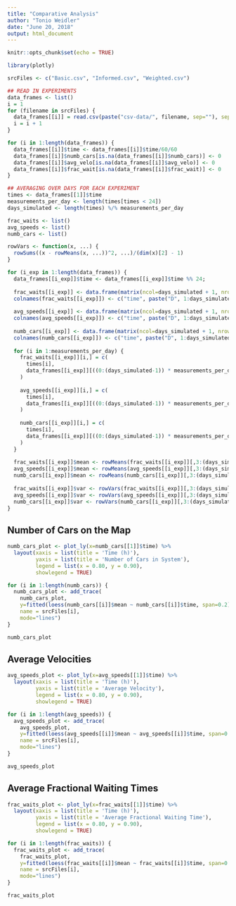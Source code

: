 ```yaml
---
title: "Comparative Analysis"
author: "Tonio Weidler"
date: "June 20, 2018"
output: html_document
---
```


```r
knitr::opts_chunk$set(echo = TRUE)

library(plotly)
```

```r
srcFiles <- c("Basic.csv", "Informed.csv", "Weighted.csv")

## READ IN EXPERIMENTS
data_frames <- list()
i = 1
for (filename in srcFiles) {
  data_frames[[i]] = read.csv(paste("csv-data/", filename, sep=""), sep = ";");
  i = i + 1
}

for (i in 1:length(data_frames)) {
  data_frames[[i]]$time <- data_frames[[i]]$time/60/60
  data_frames[[i]]$numb_cars[is.na(data_frames[[i]]$numb_cars)] <- 0
  data_frames[[i]]$avg_velo[is.na(data_frames[[i]]$avg_velo)] <- 0
  data_frames[[i]]$frac_wait[is.na(data_frames[[i]]$frac_wait)] <- 0
}

## AVERAGING OVER DAYS FOR EACH EXPERIMENT
times <- data_frames[[1]]$time
measurements_per_day <- length(times[times < 24])
days_simulated <- length(times) %/% measurements_per_day

frac_waits <- list()
avg_speeds <- list()
numb_cars <- list()

rowVars <- function(x, ...) {
  rowSums((x - rowMeans(x, ...))^2, ...)/(dim(x)[2] - 1)
}

for (i_exp in 1:length(data_frames)) {
  data_frames[[i_exp]]$time <- data_frames[[i_exp]]$time %% 24;
  
  frac_waits[[i_exp]] <- data.frame(matrix(ncol=days_simulated + 1, nrow=0))
  colnames(frac_waits[[i_exp]]) <- c("time", paste("D", 1:days_simulated, sep = ""))
  
  avg_speeds[[i_exp]] <- data.frame(matrix(ncol=days_simulated + 1, nrow=0))
  colnames(avg_speeds[[i_exp]]) <- c("time", paste("D", 1:days_simulated, sep = ""))
  
  numb_cars[[i_exp]] <- data.frame(matrix(ncol=days_simulated + 1, nrow=0))
  colnames(numb_cars[[i_exp]]) <- c("time", paste("D", 1:days_simulated, sep = ""))
  
  for (i in 1:measurements_per_day) {
    frac_waits[[i_exp]][i,] = c(
      times[i], 
      data_frames[[i_exp]][((0:(days_simulated-1)) * measurements_per_day) + i,]$frac_wait
    )
    
    avg_speeds[[i_exp]][i,] = c(
      times[i], 
      data_frames[[i_exp]][((0:(days_simulated-1)) * measurements_per_day) + i,]$avg_velo
    )
    
    numb_cars[[i_exp]][i,] = c(
      times[i], 
      data_frames[[i_exp]][((0:(days_simulated-1)) * measurements_per_day) + i,]$numb_cars
    )
  }
  
  frac_waits[[i_exp]]$mean <- rowMeans(frac_waits[[i_exp]][,3:(days_simulated+1)])
  avg_speeds[[i_exp]]$mean <- rowMeans(avg_speeds[[i_exp]][,3:(days_simulated+1)])
  numb_cars[[i_exp]]$mean <- rowMeans(numb_cars[[i_exp]][,3:(days_simulated+1)])
  
  frac_waits[[i_exp]]$var <- rowVars(frac_waits[[i_exp]][,3:(days_simulated+1)])
  avg_speeds[[i_exp]]$var <- rowVars(avg_speeds[[i_exp]][,3:(days_simulated+1)])
  numb_cars[[i_exp]]$var <- rowVars(numb_cars[[i_exp]][,3:(days_simulated+1)])
}
```

## Number of Cars on the Map

```r
numb_cars_plot <- plot_ly(x=numb_cars[[1]]$time) %>%
  layout(xaxis = list(title = 'Time (h)'),
         yaxis = list(title = 'Number of Cars in System'),
         legend = list(x = 0.80, y = 0.90),
         showlegend = TRUE)

for (i in 1:length(numb_cars)) {
  numb_cars_plot <- add_trace(
    numb_cars_plot, 
    y=fitted(loess(numb_cars[[i]]$mean ~ numb_cars[[i]]$time, span=0.2)), 
    name = srcFiles[i], 
    mode="lines")
}

numb_cars_plot
```

## Average Velocities

```r
avg_speeds_plot <- plot_ly(x=avg_speeds[[1]]$time) %>%
  layout(xaxis = list(title = 'Time (h)'),
         yaxis = list(title = 'Average Velocity'),
         legend = list(x = 0.80, y = 0.90),
         showlegend = TRUE)

for (i in 1:length(avg_speeds)) {
  avg_speeds_plot <- add_trace(
    avg_speeds_plot, 
    y=fitted(loess(avg_speeds[[i]]$mean ~ avg_speeds[[i]]$time, span=0.2)), 
    name = srcFiles[i], 
    mode="lines")
}

avg_speeds_plot
```

## Average Fractional Waiting Times

```r
frac_waits_plot <- plot_ly(x=frac_waits[[1]]$time) %>%
  layout(xaxis = list(title = 'Time (h)'),
         yaxis = list(title = 'Average Fractional Waiting Time'),
         legend = list(x = 0.80, y = 0.90),
         showlegend = TRUE)

for (i in 1:length(frac_waits)) {
  frac_waits_plot <- add_trace(
    frac_waits_plot, 
    y=fitted(loess(frac_waits[[i]]$mean ~ frac_waits[[i]]$time, span=0.2)), 
    name = srcFiles[i], 
    mode="lines")
}

frac_waits_plot
```